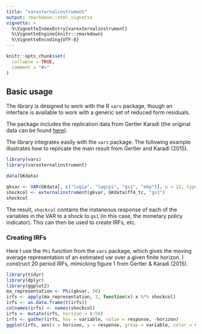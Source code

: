 ---
title: "varexternalinstrument"
output: rmarkdown::html_vignette
vignette: >
  %\VignetteIndexEntry{varexternalinstrument}
  %\VignetteEngine{knitr::rmarkdown}
  %\VignetteEncoding{UTF-8}
---

```{r, include = FALSE}
knitr::opts_chunk$set(
  collapse = TRUE,
  comment = "#>"
)
```

## Basic usage

The library is designed to work with the R `vars` package, though an interface is available to work with a generic set of reduced form residuals.

The package includes the replication data from Gertler Karadi (the original data can be found [here](https://www.aeaweb.org/aej/mac/data/0701/2013-0329_data.zip)). 

The library integrates easily with the `vars` package. The following example illustrates how to replicate the main result from Gertler and Karadi (2015).

```{r warning=FALSE, message=FALSE}
library(vars)
library(varexternalinstrument)

data(GKdata)

gkvar <- VAR(GKdata[, c("logip", "logcpi", "gs1", "ebp")], p = 12, type = "const")
shockcol <- externalinstrument(gkvar, GKdata$ff4_tc, "gs1")
shockcol
```

The result, `shockcol` contains the instaneous response of each of the variables in the VAR to a shock to `gs1` (in this case, the monetary policy indicator). This can then be used to create IRFs, etc.

### Creating IRFs

Here I use the `Phi` function from the `vars` package, which gives the moving average representation of an estimated
var over a given finite horizon. I construct 20 period IRFs, mimicking figure 1 from Gertler & Karadi (2015).

```{r warning=FALSE, message=FALSE}
library(tidyr)
library(dplyr)
library(ggplot2)
ma_representation <- Phi(gkvar, 50)
irfs <- apply(ma_representation, 3, function(x) x %*% shockcol)
irfs <- as.data.frame(t(irfs))
colnames(irfs) <- names(shockcol)
irfs <- mutate(irfs, horizon = 0:50)
irfs <- gather(irfs, key = variable, value = response, -horizon)
ggplot(irfs, aes(x = horizon, y = response, group = variable, color = variable)) + geom_line()
```
